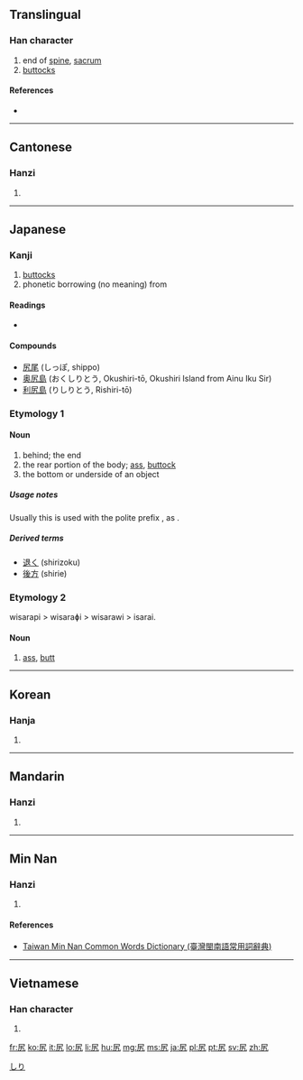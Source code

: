 ==Translingual==

===Han character===
{{Han char|rn=44|rad=尸|as=02|sn=5|four=7721<sub>7</sub>|canj=尸大弓 (SKN)|ids=⿸[[尸]][[九]]}}

# end of [[spine]], [[sacrum]]
# [[buttocks]]

====References====
* {{Han ref|kx=0300.020|dkj=07634|dj=0595.120|hdz=20965.050|uh=5C3B|ud=23611|bh=C975|bd=51573}}

----

==Cantonese==

===Hanzi===
{{yue-hanzi|jyut=[[haau1]]|y=haau1}}

# {{defn|lang=yue|sort=尸02}}

----

==Japanese==

===Kanji===
{{ja-kanji|grade=c|rs=尸02}}

# [[buttocks]]
# phonetic borrowing (no meaning) from {{etyl|ain|-}} {{term|lang=ain|シㇼ|tr=sir||place, island}}

====Readings====
* {{ja-readings
|goon=[[こう]] (kō) < [[かう]] (kau) {{qualifier|non-[[w:Jōyō kanji|Jōyō]] reading}}
|kanon=[[こう]] (kō) < [[かう]] (kau) {{qualifier|non-[[w:Jōyō kanji|Jōyō]] reading}}
|kun=[[しり]] (shiri)
}}

====Compounds====
* [[尻尾]] (しっぽ, shippo)
* [[奥尻島]] (おくしりとう, Okushiri-tō, Okushiri Island from Ainu Iku Sir)
* [[利尻島]] (りしりとう, Rishiri-tō)

===Etymology 1===

====Noun====
{{ja-noun|しり}}

# behind; the end
# the rear portion of the body; [[ass]], [[buttock]]
# the bottom or underside of an object

=====Usage notes=====
Usually this is used with the polite prefix {{l|ja|御-|tr=o-}}, as {{l|ja|お尻}}.

=====Derived terms=====
* [[退く]] (shirizoku)
* [[後方]] (shirie)

===Etymology 2===
wisarapi > wisaraɸi > wisarawi > isarai.

====Noun====
{{ja-noun|いさらい|hhira=ゐさらひ}}

# [[ass]], [[butt]]

[[Category:1000 Japanese basic words|しり]]

----

==Korean==

===Hanja===
{{ko-hanja|hangeul=고|rv=go|mr=ko}}

# {{defn|lang=ko|sort=尸02}}

----

==Mandarin==

===Hanzi===
{{cmn-hanzi|pin=[[kāo]] ([[kao1]]), [[yǐ]] ([[yi3]])|wg=k'ao<sup>1</sup>, i<sup>3</sup>}}

# {{defn|lang=cmn|sort=尸02}}

----

==Min Nan==

===Hanzi===
{{nan-hanzi|tlpa=[[kha]] (kha<sup>1</sup>)}}

# {{defn|lang=nan|sort=尸02}}

====References====
*[http://twblg.dict.edu.tw/holodict_new/index.html Taiwan Min Nan Common Words Dictionary (臺灣閩南語常用詞辭典)]

----

==Vietnamese==

===Han character===
{{vi-hantu|[[khào]]|rs=尸02}}

# {{defn|lang=vi|sort=尸02}}

[[fr:尻]]
[[ko:尻]]
[[it:尻]]
[[lo:尻]]
[[li:尻]]
[[hu:尻]]
[[mg:尻]]
[[ms:尻]]
[[ja:尻]]
[[pl:尻]]
[[pt:尻]]
[[sv:尻]]
[[zh:尻]]